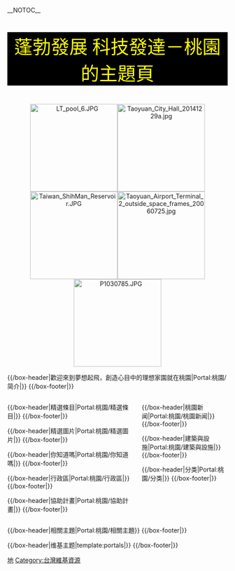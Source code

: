 <!-- 這個主題使用這個語法建立： subst:box portal skeleton| topic={{{topic}}}|  -->
__NOTOC__
<div style="text-align:center">
<div style="background-color:black; color:yellow; font-size:300%">
<span style="font-family:Cursive">
蓬勃發展 科技發達－桃園的主題頁
</span>
</div>
{{browsebar}}
</div>

<center>[[File:LT_pool_6.JPG|200px]][[File:Taoyuan_City_Hall_20141229a.jpg|200px]][[File:Taiwan_ShihMan_Reservoir.JPG|200px]][[File:Taoyuan_Airport_Terminal_2_outside_space_frames_20060725.jpg|200px]][[File:P1030785.JPG|200px]]</center>

{{/box-header|歡迎來到夢想起飛，創造心目中的理想家園就在桃園|Portal:桃園/简介|}}
{{Portal:桃園/简介}}
{{/box-footer|}}

<div style="float:left; width:60%;"> <!-- This width add to the the margin below to equal 100%-->

{{/box-header|精選條目|Portal:桃園/精選條目|}}
{{Portal:桃園/精選條目}}
{{/box-footer|}}

{{/box-header|精選圖片|Portal:桃園/精選圖片|}}
{{Portal:桃園/精選圖片}}
{{/box-footer|}}

{{/box-header|你知道嗎|Portal:桃園/你知道嗎|}}
{{Portal:桃園/你知道嗎}}
{{/box-footer|}}

{{/box-header|行政區|Portal:桃園/行政區|}}
{{Portal:桃園/行政區}}
{{/box-footer|}}

{{/box-header|協助計畫|Portal:桃園/協助計畫|}}
{{Portal:桃園/協助計畫}}
{{/box-footer|}}



</div>

<div style="float:right; width:39%"> <!-- This margin should be right of the above -->

{{/box-header|桃園新闻|Portal:桃園/桃園新闻|}}
{{Portal:桃園/桃園新闻}}
{{/box-footer|}}

{{/box-header|建築與設施|Portal:桃園/建築與設施|}}
{{Portal:桃園/建築與設施}}
{{/box-footer|}}

{{/box-header|分类|Portal:桃園/分类|}}
{{Portal:桃園/分类}}
{{/box-footer|}}

</div>
<div style="float:right; width:100%">
{{/box-header|相關主題|Portal:桃園/相關主題}}
{{Portal:桃園/相關主題}}
{{/box-footer|}}

{{/box-header|维基主题|template:portals|}}
{{portals}}
{{/box-footer|}}

[[Category:主题首页|地]]
[[Category:台灣維基資源|Category:台灣維基資源]]